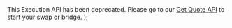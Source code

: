   <Warning>
    This Execution API has been deprecated. Please go to our <a href="/references/api/get-quote">Get Quote API</a> to start your swap or bridge.
  </Warning>
);
